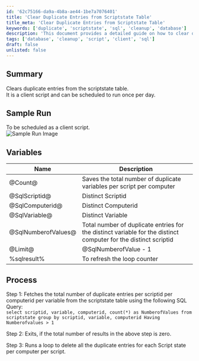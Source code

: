 ```yaml
---
id: '62c75166-da9a-4b8a-ae44-1be7a7076401'
title: 'Clear Duplicate Entries from Scriptstate Table'
title_meta: 'Clear Duplicate Entries from Scriptstate Table'
keywords: ['duplicate', 'scriptstate', 'sql', 'cleanup', 'database']
description: 'This document provides a detailed guide on how to clear duplicate entries from the scriptstate table in a client script. It includes sample runs, variable descriptions, and a step-by-step process to effectively manage and schedule the cleanup of duplicate entries on a daily basis.'
tags: ['database', 'cleanup', 'script', 'client', 'sql']
draft: false
unlisted: false
---
```

## Summary

Clears duplicate entries from the scriptstate table.  
It is a client script and can be scheduled to run once per day.

## Sample Run

To be scheduled as a client script.  
![Sample Run Image](../../../static/img/Remove-Duplicates-from-ScriptState-Table/image_1.png)

## Variables

| Name               | Description                                                                                           |
|--------------------|-------------------------------------------------------------------------------------------------------|
| @Count@            | Saves the total number of duplicate variables per script per computer                                 |
| @SqlScriptid@      | Distinct Scriptid                                                                                     |
| @SqlComputerid@    | Distinct Computerid                                                                                   |
| @SqlVariable@      | Distinct Variable                                                                                     |
| @SqlNumberofValues@| Total number of duplicate entries for the distinct variable for the distinct computer for the distinct scriptid |
| @Limit@            | @SqlNumberofValue - 1                                                                                 |
| %sqlresult%        | To refresh the loop counter                                                                            |

## Process

Step 1: Fetches the total number of duplicate entries per scriptid per computerid per variable from the scriptstate table using the following SQL Query:  
`select scriptid, variable, computerid, count(*) as NumberofValues from scriptstate group by scriptid, variable, computerid Having Numberofvalues > 1`

Step 2: Exits, if the total number of results in the above step is zero.  

Step 3: Runs a loop to delete all the duplicate entries for each Script state per computer per script.












